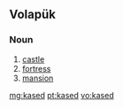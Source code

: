 ==Volapük==

===Noun===
{{infl|vo|noun}}

# [[castle]]
# [[fortress]]
# [[mansion]]

[[mg:kased]]
[[pt:kased]]
[[vo:kased]]